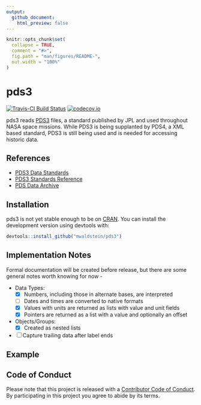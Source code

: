 ```yaml
---
output: 
  github_document:
    html_preview: false
---
```


<!-- README.md is generated from README.Rmd. Please edit that file -->

```r
knitr::opts_chunk$set(
  collapse = TRUE,
  comment = "#>",
  fig.path = "man/figures/README-",
  out.width = "100%"
)
```
# pds3

[![Travis-CI Build Status](https://travis-ci.org/mwaldstein/pds3.svg?branch=master)](https://travis-ci.org/mwaldstein/pds3)
[![codecov.io](https://codecov.io/github/mwaldstein/pds3/coverage.svg?branch=master)](https://codecov.io/github/mwaldstein/pds3?branch=master)

pds3 reads [PDS3](https://pds.jpl.nasa.gov/datastandards/pds3/) files, a standard
published by JPL and used throughout NASA space missions. While PDS3 is being
supplanted by PDS4, a XML based standard, PDS3 is still being used and is
needed for accessing historic data.

## References

 * [PDS3 Data Standards](https://pds.jpl.nasa.gov/datastandards/pds3/)
 * [PDS3 Standards Reference](https://pds.jpl.nasa.gov/datastandards/pds3/standards/)
 * [PDS Data Archive](https://pds.jpl.nasa.gov/)

## Installation

pds3 is not yet stable enough to be on [CRAN](https://CRAN.R-project.org). You
can install the development version using devtools with:

``` r
devtools::install_github("mwaldstein/pds3")
```

## Implementation Notes

Formal documentation will be created before release, but there are some general
notes worth knowing for now -

 * Data Types:
    * [x] Numbers, including those in alternate bases, are interpreted
    * [ ] Dates and times are converted to native formats
    * [x] Values with units are returned as lists with value and unit fields
    * [x] Pointers are returned as a list with a value and optionally an offset
 * Objects/Groups:
    * [x] Created as nested lists
 * [ ] Capture trailing data after label ends

## Example


## Code of Conduct

Please note that this project is released with a [Contributor Code of Conduct](CODE_OF_CONDUCT.md).
By participating in this project you agree to abide by its terms.
